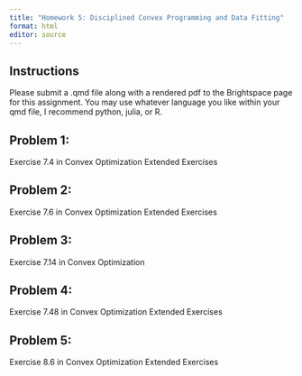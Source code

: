 ```yaml
---
title: "Homework 5: Disciplined Convex Programming and Data Fitting"
format: html 
editor: source
---
```



## Instructions

Please submit a .qmd file along with a rendered pdf to the Brightspace page for this assignment. You may use whatever language you like within your qmd file,
I recommend python, julia, or R. 


## Problem 1: 

Exercise 7.4 in Convex Optimization Extended Exercises

## Problem 2: 

Exercise 7.6 in Convex Optimization Extended Exercises 

## Problem 3: 

Exercise 7.14 in Convex Optimization

## Problem 4: 

Exercise 7.48 in Convex Optimization Extended Exercises 

## Problem 5: 

Exercise 8.6 in Convex Optimization Extended Exercises 
